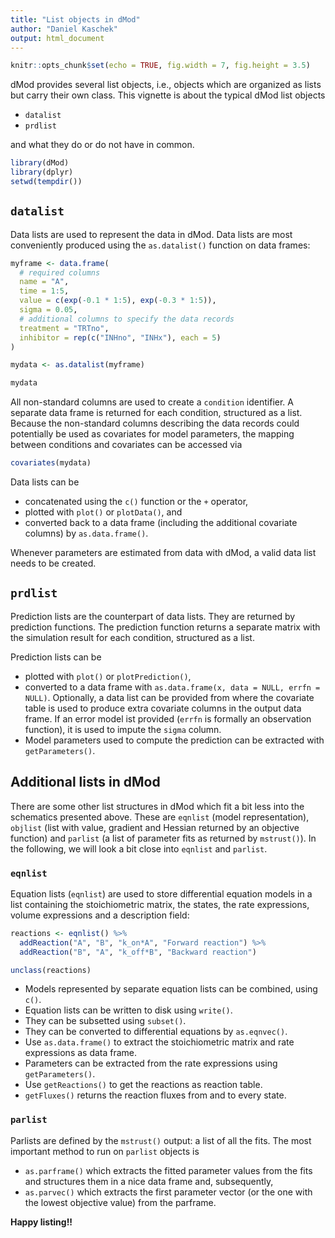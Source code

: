 ```yaml
---
title: "List objects in dMod"
author: "Daniel Kaschek"
output: html_document
---
```



```r
knitr::opts_chunk$set(echo = TRUE, fig.width = 7, fig.height = 3.5)
```

dMod provides several list objects, i.e., objects which are organized as lists but carry their own class. This vignette is about the typical dMod list objects

* `datalist`
* `prdlist`

and what they do or do not have in common.


```r

library(dMod)
library(dplyr)
setwd(tempdir())

```

## `datalist`

Data lists are used to represent the data in dMod. Data lists are most conveniently produced using the `as.datalist()` function on data frames:

```r

myframe <- data.frame(
  # required columns
  name = "A",
  time = 1:5,
  value = c(exp(-0.1 * 1:5), exp(-0.3 * 1:5)),
  sigma = 0.05,
  # additional columns to specify the data records
  treatment = "TRTno",
  inhibitor = rep(c("INHno", "INHx"), each = 5)
)

mydata <- as.datalist(myframe)

mydata

```

All non-standard columns are used to create a `condition` identifier. A separate data frame is returned for each condition, structured as a list. Because the non-standard columns describing the data records could potentially be used as covariates for model parameters, the mapping between conditions and covariates can be accessed via

```r
covariates(mydata)
```

Data lists can be

* concatenated using the `c()` function or the `+` operator,
* plotted with `plot()` or `plotData()`, and
* converted back to a data frame (including the additional covariate columns) by `as.data.frame()`.

Whenever parameters are estimated from data with dMod, a valid data list needs to be created.

## `prdlist`

Prediction lists are the counterpart of data lists. They are returned by prediction functions. The prediction function returns a separate matrix with the simulation result for each condition, structured as a list.

Prediction lists can be

* plotted with `plot()` or `plotPrediction()`,
* converted to a data frame with `as.data.frame(x, data = NULL, errfn = NULL)`. Optionally, a data list can be provided from where the covariate table is used to produce extra covariate columns in the output data frame. If an error model ist provided (`errfn` is formally an observation function), it is used to impute the `sigma` column.
* Model parameters used to compute the prediction can be extracted with `getParameters()`. 

## Additional lists in dMod

There are some other list structures in dMod which fit a bit less into the schematics presented above. These are `eqnlist` (model representation), `objlist` (list with value, gradient and Hessian returned by an objective function) and `parlist` (a list of parameter fits as returned by `mstrust()`). In the following, we will look a bit close into `eqnlist` and `parlist`.

### `eqnlist`

Equation lists (`eqnlist`) are used to store differential equation models in a list containing the stoichiometric matrix, the states, the rate expressions, volume expressions and a description field:

```r

reactions <- eqnlist() %>% 
  addReaction("A", "B", "k_on*A", "Forward reaction") %>% 
  addReaction("B", "A", "k_off*B", "Backward reaction")

unclass(reactions)

```

* Models represented by separate equation lists can be combined, using `c()`. 
* Equation lists can be written to disk using `write()`.
* They can be subsetted using `subset()`.
* They can be converted to differential equations by `as.eqnvec()`.
* Use `as.data.frame()` to extract the stoichiometric matrix and rate expressions as data frame.
* Parameters can be extracted from the rate expressions using `getParameters()`.
* Use `getReactions()` to get the reactions as reaction table.
* `getFluxes()` returns the reaction fluxes from and to every state.

### `parlist`

Parlists are defined by the `mstrust()` output: a list of all the fits. The most important method to run on `parlist` objects is 

* `as.parframe()` which extracts the fitted parameter values from the fits and structures them in a nice data frame and, subsequently,
* `as.parvec()` which extracts the first parameter vector (or the one with the lowest objective value) from the parframe.


**Happy listing!!**
